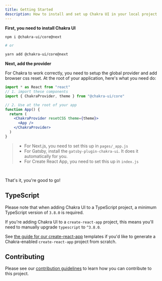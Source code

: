 ```yaml
---
title: Getting Started
description: How to install and set up Chakra UI in your local project
---
```


**First, you need to install Chakra UI**

```bash
npm i @chakra-ui/core@next

# or

yarn add @chakra-ui/core@next
```

**Next, add the provider**

For Chakra to work correctly, you need to setup the global provider and add
browser css reset. At the root of your application, here's what you need do:

```jsx live=false
import * as React from "react"
// 1. import these components
import { ChakraProvider, theme } from "@chakra-ui/core"

// 2. Use at the root of your app
function App() {
  return (
    <ChakraProvider resetCSS theme={theme}>
      <App />
    </ChakraProvider>
  )
}
```

> - For Next.js, you need to set this up in `pages/_app.js`
> - For Gatsby, install the `gatsby-plugin-chakra-ui`. It does it automatically
>   for you.
> - For Create React App, you need to set this up in `index.js`

<br />

That's it, you're good to go!

## TypeScript

Please note that when adding Chakra UI to a TypeScript project, a minimum
TypeScript version of `3.8.0` is required.

If you're adding Chakra UI to a `create-react-app` project, this means you'll
need to manually upgrade `typescript` to `^3.8.0`.

See [the guide for our create-react-app](../guides/cra-templates) templates if
you'd like to generate a Chakra-enabled `create-react-app` project from scratch.

## Contributing

Please see our [contribution guidelines](/contributing) to learn how you can
contribute to this project.
